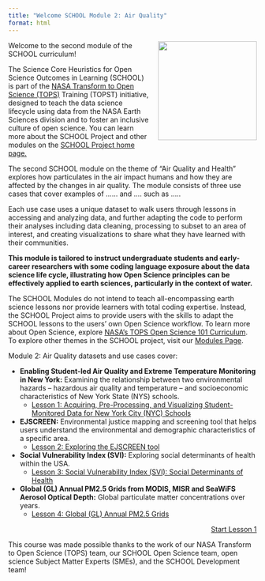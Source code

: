 ```yaml
---
title: "Welcome SCHOOL Module 2: Air Quality"
format: html
---
```


<img src="https://raw.githubusercontent.com/ciesin-geospatial/TOPSTSCHOOL/main/images/TOPSTSCHOOL-updated-logo02.png" align="right" height="200" style="padding-left: 15px; padding-bottom: 15px;"/>

Welcome to the second module of the SCHOOL curriculum!

The Science Core Heuristics for Open Science Outcomes in Learning (SCHOOL) is part of the [NASA Transform to Open Science (TOPS)](https://nasa.github.io/Transform-to-Open-Science/) Training (TOPST) initiative, designed to teach the data science lifecycle using data from the NASA Earth Sciences division and to foster an inclusive culture of open science. You can learn more about the SCHOOL Project and other modules on the [SCHOOL Project home page.](https://ciesin-geospatial.github.io/TOPSTSCHOOL/)

The second SCHOOL module on the theme of "Air Quality and Health" explores how particulates in the air impact humans and how they are affected by the changes in air quality. The module consists of three use cases that cover examples of ...... and .... such as .....

Each use case uses a unique dataset to walk users through lessons in accessing and analyzing data, and further adapting the code to perform their analyses including data cleaning, processing to subset to an area of interest, and creating visualizations to share what they have learned with their communities.

**This module is tailored to instruct undergraduate students and early-career researchers with some coding language exposure about the data science life cycle, illustrating how Open Science principles can be effectively applied to earth sciences, particularly in the context of water.**

The SCHOOL Modules do not intend to teach all-encompassing earth science lessons nor provide learners with total coding expertise. Instead, the SCHOOL Project aims to provide users with the skills to adapt the SCHOOL lessons to the users' own Open Science workflow. To learn more about Open Science, explore [NASA's TOPS Open Science 101 Curriculum](https://openscience101.org/). To explore other themes in the SCHOOL project, visit our [Modules Page](https://ciesin-geospatial.github.io/TOPSTSCHOOL/modules.html).

Module 2: Air Quality datasets and use cases cover:

-   **Enabling Student-led Air Quality and Extreme Temperature Monitoring in New York:** Examining the relationship between two environmental hazards -- hazardous air quality and temperature -- and socioeconomic characteristics of New York State (NYS) schools.
    -   [Lesson 1: Acquiring, Pre-Processing, and Visualizing Student-Monitored Data for New York City (NYC) Schools](https://ciesin-geospatial.github.io/TOPSTSCHOOL-air-quality/m201-student-led-monitoring-nyc.html)
-   **EJSCREEN:** Environmental justice mapping and screening tool that helps users understand the environmental and demographic characteristics of a specific area.
    -   [Lesson 2: Exploring the EJSCREEN tool]()
-   **Social Vulnerability Index (SVI):** Exploring social determinants of health within the USA.
    -   [Lesson 3: Social Vulnerability Index (SVI): Social Determinants of Health]()
-   **Global (GL) Annual PM2.5 Grids from MODIS, MISR and SeaWiFS Aerosol Optical Depth:** Global particulate matter concentrations over years.
    -   [Lesson 4: Global (GL) Annual PM2.5 Grids]()

::: {style="text-align: right;"}
[Start Lesson 1](https://ciesin-geospatial.github.io/TOPSTSCHOOL-air-quality/m201-student-led-monitoring-nyc.html){.btn .btn-primary .btn role="button"}
:::

This course was made possible thanks to the work of our NASA Transform to Open Science (TOPS) team, our SCHOOL Open Science team, open science Subject Matter Experts (SMEs), and the SCHOOL Development team!
